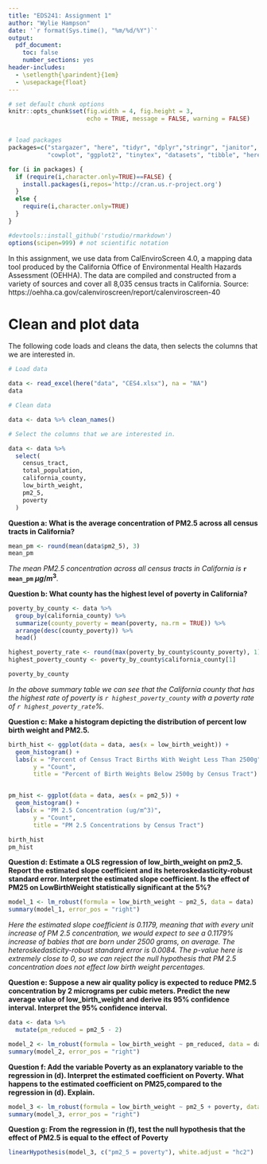 ```yaml
---
title: "EDS241: Assignment 1"
author: "Wylie Hampson"
date: '`r format(Sys.time(), "%m/%d/%Y")`'
output: 
  pdf_document:
    toc: false
    number_sections: yes
header-includes:
  - \setlength{\parindent}{1em}
  - \usepackage{float}
--- 
```

  
``` r

# set default chunk options
knitr::opts_chunk$set(fig.width = 4, fig.height = 3, 
                      echo = TRUE, message = FALSE, warning = FALSE)


# load packages
packages=c("stargazer", "here", "tidyr", "dplyr","stringr", "janitor", "estimatr", "huxtable", "car",
           "cowplot", "ggplot2", "tinytex", "datasets", "tibble", "here", "readxl", "DT")

for (i in packages) {
  if (require(i,character.only=TRUE)==FALSE) {
    install.packages(i,repos='http://cran.us.r-project.org')
  }
  else {
    require(i,character.only=TRUE)
  }
}

#devtools::install_github('rstudio/rmarkdown')
options(scipen=999) # not scientific notation


```

\noindent In this assignment, we use data from CalEnviroScreen 4.0, a mapping data tool produced by the California Office of Environmental Health Hazards Assessment (OEHHA). The data are compiled and constructed from a variety of sources and cover all 8,035 census tracts in California. Source: https://oehha.ca.gov/calenviroscreen/report/calenviroscreen-40

# Clean and plot data

\noindent The following code loads and cleans the data, then selects the columns that we are interested in.

```r

# Load data

data <- read_excel(here("data", "CES4.xlsx"), na = "NA")
data

# Clean data

data <- data %>% clean_names()

# Select the columns that we are interested in.

data <- data %>% 
  select(
    census_tract,
    total_population,
    california_county,
    low_birth_weight,
    pm2_5,
    poverty
  )


```

\noindent
**Question a: What is the average concentration of PM2.5 across all census tracts in California?**

```r
mean_pm <- round(mean(data$pm2_5), 3)
mean_pm
```

\noindent 
*The mean PM2.5 concentration across all census tracts in California is* **`r mean_pm` $\mu g/m^3$***.*

\noindent
**Question b: What county has the highest level of poverty in California?**

```r
poverty_by_county <- data %>%
  group_by(california_county) %>%
  summarize(county_poverty = mean(poverty, na.rm = TRUE)) %>% 
  arrange(desc(county_poverty)) %>% 
  head()

highest_poverty_rate <- round(max(poverty_by_county$county_poverty), 1)
highest_poverty_county <- poverty_by_county$california_county[1]

poverty_by_county

```

\noindent
*In the above summary table we can see that the California county that has the highest rate of poverty is `r highest_poverty_county` with a poverty rate of `r highest_poverty_rate`%.*

\noindent
**Question c: Make a histogram depicting the distribution of percent low birth weight and PM2.5.**

```r
birth_hist <- ggplot(data = data, aes(x = low_birth_weight)) +
  geom_histogram() +
  labs(x = "Percent of Census Tract Births With Weight Less Than 2500g",
       y = "Count",
       title = "Percent of Birth Weights Below 2500g by Census Tract")


pm_hist <- ggplot(data = data, aes(x = pm2_5)) +
  geom_histogram() +
  labs(x = "PM 2.5 Concentration (ug/m^3)",
       y = "Count",
       title = "PM 2.5 Concentrations by Census Tract")

birth_hist
pm_hist
```

\noindent
**Question d: Estimate a OLS regression of low_birth_weight on pm2_5. Report the estimated slope coefficient and its heteroskedasticity-robust standard error. Interpret the estimated slope coefficient. Is the effect of PM25 on LowBirthWeight statistically significant at the 5%?**

```r
model_1 <- lm_robust(formula = low_birth_weight ~ pm2_5, data = data)
summary(model_1, error_pos = "right")
```

\noindent
*Here the estimated slope coefficient is 0.1179, meaning that with every unit increase of PM 2.5 concentration, we would expect to see a 0.1179% increase of babies that are born under 2500 grams, on average. The heteroskedasticity-robust standard error is 0.0084. The p-value here is extremely close to 0, so we can reject the null hypothesis that PM 2.5 concentration does not effect low birth weight percentages.*

\noindent 
**Question e: Suppose a new air quality policy is expected to reduce PM2.5 concentration by 2 micrograms per cubic meters. Predict the new average value of low_birth_weight and derive its 95% confidence interval. Interpret the 95% confidence interval.**

```r
data <- data %>% 
  mutate(pm_reduced = pm2_5 - 2)

model_2 <- lm_robust(formula = low_birth_weight ~ pm_reduced, data = data)
summary(model_2, error_pos = "right")
```

\noindent
**Question f: Add the variable Poverty as an explanatory variable to the regression in (d). Interpret the estimated coefficient on Poverty. What happens to the estimated coefficient on PM25,compared to the regression in (d). Explain.**

```r
model_3 <- lm_robust(formula = low_birth_weight ~ pm2_5 + poverty, data = data)
summary(model_3, error_pos = "right")
```

\noindent
**Question g: From the regression in (f), test the null hypothesis that the effect of PM2.5 is equal to the effect of Poverty**

```r
linearHypothesis(model_3, c("pm2_5 = poverty"), white.adjust = "hc2") 
```

